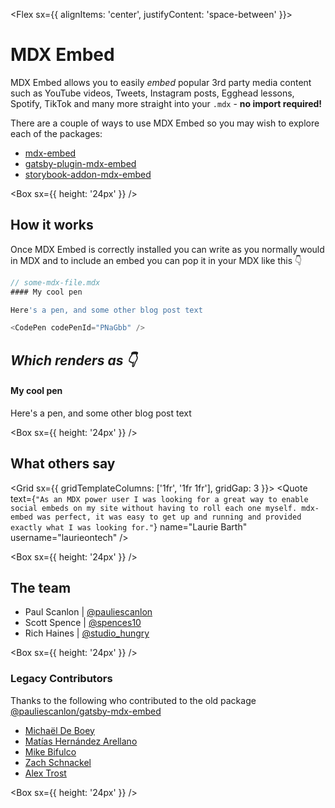 

<Meta title="Introduction" />

<Flex sx={{ alignItems: 'center', justifyContent: 'space-between' }}>

# MDX Embed

<GitHubLink />

</Flex>

MDX Embed allows you to easily _embed_ popular 3rd party media content such as YouTube videos, Tweets, Instagram posts, Egghead lessons, Spotify, TikTok and many more straight into your `.mdx` - **no import required!**

There are a couple of ways to use MDX Embed so you may wish to explore each of the packages:

- [mdx-embed](/?path=/story/mdx-embed--page)
- [gatsby-plugin-mdx-embed](/?path=/story/gatsby-plugin--page)
- [storybook-addon-mdx-embed](/?path=/story/storybook-addon--page)

<Box sx={{ height: '24px' }} />

## How it works

Once MDX Embed is correctly installed you can write as you normally would in MDX and to include an embed you can pop it in your MDX like this 👇

```js
// some-mdx-file.mdx
#### My cool pen

Here's a pen, and some other blog post text

<CodePen codePenId="PNaGbb" />
```

## _Which renders as 👇_

#### My cool pen

Here's a pen, and some other blog post text

<CodePen codePenId="PNaGbb" />

<Box sx={{ height: '24px' }} />

## What others say

<Grid sx={{ gridTemplateColumns: ['1fr', '1fr 1fr'], gridGap: 3 }}>
  <Quote
    text={`"As an MDX power user I was looking for a great way to enable social embeds on my site without having to roll each one myself. mdx-embed was perfect, it was easy to get up and running and provided exactly what I was looking for."`}
    name="Laurie Barth"
    username="laurieontech"
  />
</Grid>

<Box sx={{ height: '24px' }} />

## The team

- Paul Scanlon | [@pauliescanlon](https://twitter.com/PaulieScanlon)
- Scott Spence | [@spences10](https://twitter.com/spences10)
- Rich Haines | [@studio_hungry](https://twitter.com/studio_hungry)

<Box sx={{ height: '24px' }} />

### Legacy Contributors

Thanks to the following who contributed to the old package [@pauliescanlon/gatsby-mdx-embed](https://github.com/PaulieScanlon/gatsby-mdx-embed)

- [Michaël De Boey](https://github.com/MichaelDeBoey)
- [Matías Hernández Arellano](https://github.com/matiasfha)
- [Mike Bifulco](https://github.com/mbifulco)
- [Zach Schnackel](https://github.com/zslabs)
- [Alex Trost](https://github.com/a-trost)

<Box sx={{ height: '24px' }} />
